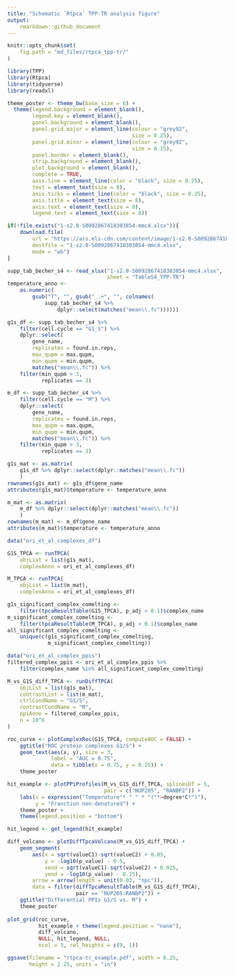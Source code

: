 ```yaml
---
title: "Schematic `Rtpca` TPP-TR analysis figure"
output:
    rmarkdown::github_document
---
```

    
```r
knitr::opts_chunk$set(
    fig.path = "md_files/rtpca_tpp-tr/"
)
```

```r
library(TPP)
library(Rtpca)
library(tidyverse)
library(readxl)

theme_poster <- theme_bw(base_size = 6) +
  theme(legend.background = element_blank(), 
        legend.key = element_blank(), 
        panel.background = element_blank(), 
        panel.grid.major = element_line(colour = "grey92", 
                                        size = 0.25),
        panel.grid.minor = element_line(colour = "grey92", 
                                        size = 0.15),
        panel.border = element_blank(), 
        strip.background = element_blank(), 
        plot.background = element_blank(), 
        complete = TRUE,
        axis.line = element_line(color = "black", size = 0.25),
        text = element_text(size = 8),
        axis.ticks = element_line(color = "black", size = 0.25),
        axis.title = element_text(size = 8),
        axis.text = element_text(size = 8),
        legend.text = element_text(size = 8))
```

```r
if(!file.exists("1-s2.0-S0092867418303854-mmc4.xlsx")){
    download.file(
        url = "https://ars.els-cdn.com/content/image/1-s2.0-S0092867418303854-mmc4.xlsx",
        destfile = "1-s2.0-S0092867418303854-mmc4.xlsx",
        mode = "wb")
}

supp_tab_becher_s4 <- read_xlsx("1-s2.0-S0092867418303854-mmc4.xlsx",
                                sheet = "TableS4_TPP-TR")
temperature_anno <- 
    as.numeric(
        gsub("T", "", gsub("_.+", "", colnames(
            supp_tab_becher_s4 %>% 
                dplyr::select(matches("mean\\.fc"))))))

g1s_df <- supp_tab_becher_s4 %>% 
    filter(cell.cycle == "G1_S") %>% 
    dplyr::select(
        gene_name,
        replicates = found.in.reps,
        max_qupm = max.qupm,
        min_qupm = min.qupm,
        matches("mean\\.fc")) %>% 
    filter(min_qupm > 3,
           replicates == 3)

m_df <- supp_tab_becher_s4 %>% 
    filter(cell.cycle == "M") %>% 
    dplyr::select(
        gene_name,
        replicates = found.in.reps,
        max_qupm = max.qupm,
        min_qupm = min.qupm,
        matches("mean\\.fc")) %>% 
    filter(min_qupm > 3,
           replicates == 3)
```

```r
g1s_mat <- as.matrix(
    g1s_df %>% dplyr::select(dplyr::matches("mean\\.fc"))
    )
rownames(g1s_mat) <- g1s_df$gene_name
attributes(g1s_mat)$temperature <- temperature_anno

m_mat <- as.matrix(
    m_df %>% dplyr::select(dplyr::matches("mean\\.fc"))
    )
rownames(m_mat) <- m_df$gene_name
attributes(m_mat)$temperature <- temperature_anno
```

```r
data("ori_et_al_complexes_df")

G1S_TPCA <- runTPCA(
    objList = list(g1s_mat),
    complexAnno = ori_et_al_complexes_df)

M_TPCA <- runTPCA(
    objList = list(m_mat),
    complexAnno = ori_et_al_complexes_df)
```

```r
g1s_significant_complex_comelting <- 
    filter(tpcaResultTable(G1S_TPCA), p_adj < 0.1)$complex_name
m_significant_complex_comelting <- 
    filter(tpcaResultTable(M_TPCA), p_adj < 0.1)$complex_name
all_significant_complex_comelting <- 
    unique(c(g1s_significant_complex_comelting, 
             m_significant_complex_comelting))

data("ori_et_al_complex_ppis")
filtered_complex_ppis <- ori_et_al_complex_ppis %>% 
    filter(complex_name %in% all_significant_complex_comelting) 

M_vs_G1S_diff_TPCA <- runDiffTPCA(
    objList = list(g1s_mat),
    contrastList = list(m_mat),
    ctrlCondName = "G1/S",
    contrastCondName = "M",
    ppiAnno = filtered_complex_ppis, 
    n = 10^6
)
```


```r
roc_curve <- plotComplexRoc(G1S_TPCA, computeAUC = FALSE) +
    ggtitle("ROC protein complexes G1/S") +
    geom_text(aes(x, y), size = 3,
              label = "AUC = 0.75",
              data = tibble(x = 0.75, y = 0.25)) +
    theme_poster

hit_example <- plotPPiProfiles(M_vs_G1S_diff_TPCA, splinesDf = 5,
                               pair = c("NUP205", "RANBP2")) +
    labs(x = expression("Temperature"* " " * "("*~degree*C*")"),
         y = "Franction non-denatured") +
    theme_poster +
    theme(legend.position = "bottom")

hit_legend <- get_legend(hit_example)

diff_volcano <- plotDiffTpcaVolcano(M_vs_G1S_diff_TPCA) +
    geom_segment(
        aes(x = sqrt(valueC1)-sqrt(valueC2) + 0.05, 
            y = -log10(p_value) - 0.5,
            xend = sqrt(valueC1)-sqrt(valueC2) + 0.025, 
            yend = -log10(p_value) - 0.15),
        arrow = arrow(length = unit(0.03, "npc")),
        data = filter(diffTpcaResultTable(M_vs_G1S_diff_TPCA), 
                      pair == "NUP205:RANBP2")) +
    ggtitle("Differential PPIs G1/S vs. M") +
    theme_poster
    
plot_grid(roc_curve, 
          hit_example + theme(legend.position = "none"),
          diff_volcano, 
          NULL, hit_legend, NULL, 
          ncol = 3, rel_heights = c(9, 1))

ggsave(filename = "rtpca-tr_example.pdf", width = 6.25, 
       height = 2.25, units = "in")
```